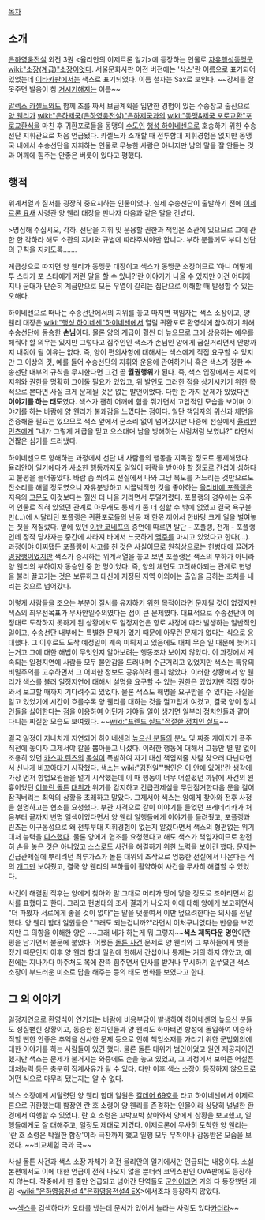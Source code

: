 [[목차]]

== 소개 ==
[[은하영웅전설]] 외전 3권 <율리안의 이제르론 일기>에 등장하는 인물로 [[자유행성동맹군]] [[wiki:"소장(계급)"소장]]이엇다. 서울문화사판 이전 버전에는 '삭스'란 이름으로 표기되어 있었는데 [[이타카]]판에서는 색스로 표기되었다. 이름 철자는 Sax로 보인다. ~~강세를 잘못주면 발음이 참 [[거시기]]해지는 이름~~

[[알렉스 카젤느]]와도 함께 조를 짜서 보급계획을 입안한 경험이 있는 수송장교 출신으로 [[양 웬리]]가 [[wiki:"은하제국(은하영웅전설)"은하제국]]과의 [[wiki:"동맹&제국 포로교환"포로교환식]]을 마친 후 귀환포로들을 동맹의 [[수도]]인 [[행성 하이네센]]으로 호송하기 위한 수송선단 지휘관으로 처음 언급됐다. 카젤느가 소개할 때 전투함대 지휘경험은 없지만 동맹국 내에서 수송선단을 지휘하는 인물로 무능한 사람은 아니지만 남의 말을 잘 안듣는 것과 어깨에 힘주는 안좋은 버릇이 있다고 평했다.

== 행적 ==
위계서열과 질서를 굉장히 중요시하는 인물이었다. 실제 수송선단이 출발하기 전에 [[이제르론 요새]] 사령관 양 웬리 대장을 만나자 다음과 같은 말을 건넸다.

>명심해 주십시오, 각하. 선단을 지휘 및 운용할 권한과 책임은 소관에 있으므로 그에 관한 한 각하라 해도 소관의 지시와 규범에 따라주셔야만 합니다. 부하 분들께도 부디 선단의 규칙을 지키도록…….

계급상으로 따지면 양 웬리가 동맹군 대장이고 색스가 동맹군 소장이므로 '아니 어떻게 투 스타가 포 스타에게 저런 말을 할 수 있나?'란 이야기가 나올 수 있지만 이건 어디까지나 군대가 단순히 계급만으로 모든 우열이 갈리는 집단으로 이해할 때 발생할 수 있는 오해다.

하이네센으로 떠나는 수송선단에서의 지위를 놓고 따지면 책임자는 색스 소장이고, 양 웬리 대장은 [[wiki:"행성 하이네센"하이네센]]에서 열릴 귀환포로 환영식에 참여하기 위해 수송선단에 동승한 '''손님'''이다. 물론 양의 계급이 훨씬 더 높으므로 그에 상응하는 예우를 해줘야 할 의무는 있지만 그렇다고 집주인인 색스가 손님인 양에게 굽실거리면서 안방까지 내줘야 될 이유는 없다. 즉, 양이 편의사항에 대해서는 색스에게 직접 요구할 수 있지만 그 이상의 것, 예를 들어 수송선단의 지휘와 운용에 관여하거나 혹은 색스가 정한 수송선단 내부의 규칙을 무시한다면 그건 곧 '''월권행위'''가 된다. 즉, 색스 입장에서는 서로의 지위와 권한을 명확히 그어둘 필요가 있었고, 위 발언도 그러한 점을 상기시키기 위한 목적으로 본다면 사실 크게 문제될 것은 없는 발언이었다.
다만 한 가지 문제가 있었다면 '''이야기를 하는 태도'''였다. 색스가 괜히 어깨에 힘을 줘가면서 고압적인 모습을 보이며 이야기를 하는 바람에 양 웬리가 불쾌감을 느꼈다는 점이다. 일단 책임자의 위신과 체면을 존중해줄 필요는 있으므로 색스 앞에서 군소리 없이 넘어갔지만 나중에 선실에서 [[율리안 민츠]]에게 "내가 그렇게 계급을 믿고 으스대며 남을 방해하는 사람처럼 보였냐?" 라면서 언짢은 심기를 드러냈다.

하이네센으로 항해하는 과정에서 선단 내 사람들의 행동을 지독할 정도로 통제해댔다. 율리안이 일기에다가 사소한 행동까지도 일일이 허락을 받아야 할 정도로 간섭이 심하다고 불평을 늘어놓았다. 바람 좀 쐬려고 선실에서 나와 그냥 복도를 거느리는 것만으로도 잔소리를 해댈 정도였으니 자유분방하고 시끌벅적한 것을 좋아하는 [[올리비에 포플랭]]은 지옥의 [[고문]]도 이것보다는 훨씬 더 나을 거라면서 투덜거렸다.
포플랭의 경우에는 요주의 인물로 직혀 있었던 관계로 아무래도 통제가 좀 더 심할 수 밖에 없었고 결국 욕구불만(…)에 시달리던 포플랭은 귀환포로들의 난동 때 한몫 끼어서 한바탕 크게 일을 벌여놓는 짓을 저질렀다. 옆에 있던 [[이반 코네프]]의 증언에 따르면 발단 - 포플랭, 전개 - 포플랭인데 정작 당사자는 중간에 사라져 바에서 느긋하게 [[맥주]]를 마시고 있었다고 한다(…).
과정이야 어찌됐든 포플랭이 사고를 친 것은 사실이므로 원칙상으로는 헌병대에 끌려가 [[영창]]행이었지만 색스가 중시하는 위계서열을 놓고 보면 포플랭은 색스의 부하가 아니라 양 웬리의 부하이자 동승인 중 한 명이었다. 즉, 양의 체면도 고려해야되는 관계로 헌병을 불러 끌고가는 것은 보류하고 대신에 지정된 지역 이외에는 출입을 금하는 조치를 내리는 것으로 넘어갔다.

이렇게 사람들을 조으는 부분이 질서를 유지하기 위한 목적이라면 문제될 것이 없겠지만 색스의 최우선목표가 무사안일주의였다는 점이 큰 문제였다. 대표적으로 수송선단이 예정대로 도착하지 못하게 된 상황에서도 일정지연은 항로 사정에 따라 발생하는 일반적인 일이고, 수송선단 내부에는 특별한 문제가 없기 때문에 아무런 문제가 없다는 식으로 응대했다. 그 이후로도 도착 예정일이 계속 미뤄지고 있음에도 대체 무슨 일 때문에 늦어지는거고 그에 대한 해법이 무엇인지 알아보려는 행동조차 보이지 않았다.
이 과정에서 계속되는 일정지연에 사람들 모두 불안감을 드러내며 수근거리고 있었지만 색스는 특유의 비밀주의를 고수하면서 그 어떠한 정보도 공유하려 들지 않았다. 이러한 상황에서 양 웬리가 색스를 불러 일정지연에 대해서 설명을 요구할 수 있는 권한은 있었지만 직접 찾아와서 보고할 때까지 기다려주고 있었다. 물론 색스도 해명을 요구받을 수 있다는 사실을 알고 있었기에 시간이 흐를수록 양 웬리를 대하는 것을 껄끄럽게 여겼고, 결국 양이 정치인들을 싫어한다는 점을 이용하여 어딘가 가야될 일이 생기면 일부러 정치인들과 같이 다니는 찌질한 모습도 보여줬다. ~~[[wiki:"프렌드 실드"적절한 정치인 실드]]~~

결국 일정이 지나치게 지연되어 하이네센의 [[높으신 분들]]의 분노 및 짜증 게이지가 폭주 직전에 놓이자 그제서야 칼을 뽑아들고 나섰다. 이러한 행동에 대해서 그동안 별 말 없이 조용히 있던 [[카스파 린츠]]의 [[독설]]이 폭발하여 자기 대신 책임져줄 사람 찾으러 다닌다면서 신나게 비꼬아대기 시작했다. 색스는 [[wiki:"김전일"'범인은 이 안에 있어!']]란 생각에 가장 먼저 항법요원들을 털기 시작했는데 이 때 행동이 너무 어설펐던 까닭에 사건의 원흉이었던 [[이블린 돌튼]] [[대위]]가 위기를 감지하고 긴급관제실을 무단점거한다음 문을 걸어 잠궈버리는 최악의 상황을 초래하고 말았다.
그제서야 색스는 양에게 찾아와 전후 사정을 설명하고는 협조를 요청했다. 부관 자격으로 같이 이야기를 들었던 프레데리카가 처음부터 끝까지 변명 일색이었다면서 양 웬리 일행들에게 이야기를 들려줬고, 포플랭과 린츠는 이구동성으로 왜 전투부대 지휘경험이 없는지 알겠다면서 색스의 형편없는 위기대처 능력을 [[디스]]했다.
물론 양에게 협조를 요청했다고 해도 색스가 책임자이므로 완전히 손을 놓은 것은 아니었고 스스로도 사건을 해결하기 위한 노력을 보이긴 했다. 문제는 긴급관제실에 뿌리려던 최루가스가 돌튼 대위의 조작으로 엉뚱한 선실에서 나온다는 식의 [[개그]]만 보여줬고, 결국 양 웬리의 부하들이 활약하여 사건을 무사히 해결할 수 있었다.

사건이 해결된 직후는 양에게 찾아와 말 그대로 머리가 땅에 닿을 정도로 조아리면서 감사를 표했다고 한다. 그리고 헌병대의 조사 결과가 나오자 이에 대해 양에게 보고하면서 "더 파봤자 서로에게 좋을 것이 없다"는 말을 덧붙여서 이만 덮으려한다는 의사를 전달했다. 양 웬리 함대 일원들은 "그래도 되는겁니까?"라면서 어처구니없다는 반응을 보였지만 그 의향을 이해한 양은 ~~그래 네가 하는게 뭐 그렇지~~'''색스 제독다운 명안'''이란 평을 남기면서 불문에 붙였다. 어쨌든 [[돌튼 사건]] 문제로 양 웬리와 그 부하들에게 빚을 졌기 때문인지 이후 양 웬리 함대 일원에 한해서 간섭이나 통제는 거의 하지 않았고, 예전에는 지나가다 마주쳐도 목에 잔뜩 힘주면서 인사를 받거나 무시하기 일쑤였던 색스 소장이 부드러운 미소로 답을 해주는 등의 태도 변화를 보였다고 한다.

== 그 외 이야기 ==
일정지연으로 환영식이 연기되는 바람에 비용부담이 발생하여 하이네센의 높으신 분들도 성질뻗힌 상황이고, 동승한 정치인들과 양 웬리도 하마터면 항성에 돌입하여 이승하직할 뻔한 안좋은 추억을 선사한 문제 등으로 인해 책임소재를 가리기 위한 군법회의에 대한 이야기를 하는 사람들이 있긴 했다.
물론 돌튼 대위가 범인이었고 원인 제공자이긴 했지만 색스는 문제가 불거지는 와중에도 손을 놓고 있었고, 그 과정에서 보여준 어설픈 대처능력 등은 충분히 징계사유가 될 수 있다. 다만 이후 색스 소장이 등장하지 않으므로 어떤 식으로 마무리 됐는지는 알 수 없다.

색스 소장에게 시달렸던 양 웬리 함대 일원은 [[칼데어 69호]]를 타고 하이네센에서 이제르론으로 귀환했는데 함장인 란 호 소령이 양 웬리를 존경하는 인물이라 상당히 널널한 환경에서 여행할 수 있었다. 란 호 소령은 꼬박꼬박 찾아와서 양에게 상황을 보고했고, 일행들에게도 잘 대해주고, 일정도 제대로 지켰다. 이제르론에 무사히 도착한 양 웬리는 '란 호 소령은 탁월한 함장'이라 극찬까지 했고 일행 모두 무척이나 감동받은 모습을 보였다. ~~비교체험 극과 극~~

사실 돌튼 사건과 색스 소장 자체가 외전 율리안의 일기에서만 언급되는 내용이다. 소설 본편에서도 이에 대한 언급이 전혀 나오지 않을 뿐더러 코믹스판인 OVA판에도 등장하지 않는다. 작중에서 한 줄만 언급되고 넘어간 단역들도 [[군인]]이라면 거의 다 등장했던 게임 <[[wiki:"은하영웅전설 4"은하영웅전설4 EX]]>에서조차 등장하지 않았다.


~~[[섹스]]를 검색하다가 오타를 냈는데 문서가 있어서 놀라는 사람도 있다[[카더라]]~~
